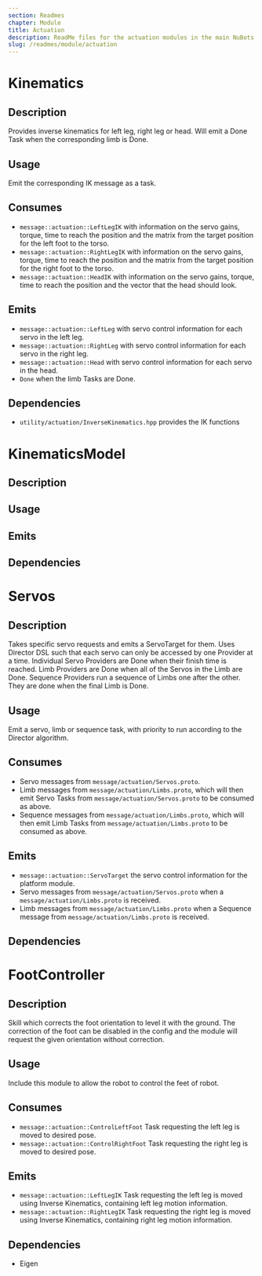 ```yaml
---
section: Readmes
chapter: Module
title: Actuation
description: ReadMe files for the actuation modules in the main NuBots codebase
slug: /readmes/module/actuation
---
```


# Kinematics

## Description

Provides inverse kinematics for left leg, right leg or head. Will emit a Done Task when the corresponding limb is Done.

## Usage

Emit the corresponding IK message as a task.

## Consumes

- `message::actuation::LeftLegIK` with information on the servo gains, torque, time to reach the position and the matrix from the target position for the left foot to the torso.
- `message::actuation::RightLegIK` with information on the servo gains, torque, time to reach the position and the matrix from the target position for the right foot to the torso.
- `message::actuation::HeadIK` with information on the servo gains, torque, time to reach the position and the vector that the head should look.

## Emits

- `message::actuation::LeftLeg` with servo control information for each servo in the left leg.
- `message::actuation::RightLeg` with servo control information for each servo in the right leg.
- `message::actuation::Head` with servo control information for each servo in the head.
- `Done` when the limb Tasks are Done.

## Dependencies

- `utility/actuation/InverseKinematics.hpp` provides the IK functions
# KinematicsModel

## Description

## Usage

## Emits

## Dependencies
# Servos

## Description

Takes specific servo requests and emits a ServoTarget for them. Uses Director DSL such that each servo can only be accessed by one Provider at a time.
Individual Servo Providers are Done when their finish time is reached.
Limb Providers are Done when all of the Servos in the Limb are Done.
Sequence Providers run a sequence of Limbs one after the other. They are done when the final Limb is Done.

## Usage

Emit a servo, limb or sequence task, with priority to run according to the Director algorithm.

## Consumes

- Servo messages from `message/actuation/Servos.proto`.
- Limb messages from `message/actuation/Limbs.proto`, which will then emit Servo Tasks from `message/actuation/Servos.proto` to be consumed as above.
- Sequence messages from `message/actuation/Limbs.proto`, which will then emit Limb Tasks from `message/actuation/Limbs.proto` to be consumed as above.

## Emits

- `message::actuation::ServoTarget` the servo control information for the platform module.
- Servo messages from `message/actuation/Servos.proto` when a `message/actuation/Limbs.proto` is received.
- Limb messages from `message/actuation/Limbs.proto` when a Sequence message from `message/actuation/Limbs.proto` is received.

## Dependencies
# FootController

## Description

Skill which corrects the foot orientation to level it with the ground. The correction of the foot can be disabled in the
config and the module will request the given orientation without correction.

## Usage

Include this module to allow the robot to control the feet of robot.

## Consumes

- `message::actuation::ControlLeftFoot` Task requesting the left leg is moved to desired pose.
- `message::actuation::ControlRightFoot` Task requesting the right leg is moved to desired pose.

## Emits

- `message::actuation::LeftLegIK` Task requesting the left leg is moved using Inverse Kinematics, containing left leg motion information.
- `message::actuation::RightLegIK` Task requesting the right leg is moved using Inverse Kinematics, containing right leg motion information.

## Dependencies

- Eigen
